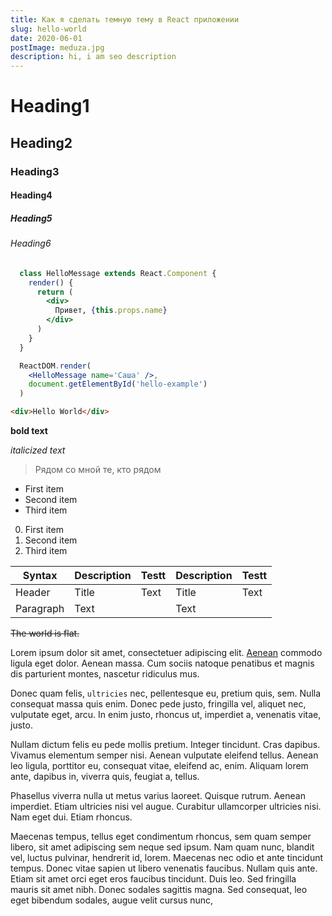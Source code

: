 ```yaml
---
title: Как я сделать темную тему в React приложении
slug: hello-world
date: 2020-06-01
postImage: meduza.jpg
description: hi, i am seo description
---
```


# Heading1

## Heading2

### Heading3

#### Heading4

##### Heading5

###### Heading6

```jsx
  class HelloMessage extends React.Component {
    render() {
      return (
        <div>
          Привет, {this.props.name}
        </div>
      )
    }
  }

  ReactDOM.render(
    <HelloMessage name='Саша' />,
    document.getElementById('hello-example')
  )
```

```html
<div>Hello World</div>
```

**bold text**

_italicized text_

> Рядом со мной те, кто рядом

- First item
- Second item
- Third item

0. First item
0. Second item
0. Third item

| Syntax    | Description | Testt | Description | Testt |
| --------- | ----------- | ----- | ----------- | ----- |
| Header    | Title       | Text  | Title       | Text  |
| Paragraph | Text        |       | Text        |       |

~~The world is flat.~~

Lorem ipsum dolor sit amet, consectetuer adipiscing elit. [Aenean](https://www.example.com) commodo ligula eget dolor. Aenean massa. Cum sociis natoque penatibus et magnis dis parturient montes, nascetur ridiculus mus.

Donec quam felis, `ultricies` nec, pellentesque eu, pretium quis, sem. Nulla consequat massa quis enim. Donec pede justo, fringilla vel, aliquet nec, vulputate eget, arcu. In enim justo, rhoncus ut, imperdiet a, venenatis vitae, justo.

Nullam dictum felis eu pede mollis pretium. Integer tincidunt. Cras dapibus. Vivamus elementum semper nisi. Aenean vulputate eleifend tellus. Aenean leo ligula, porttitor eu, consequat vitae, eleifend ac, enim. Aliquam lorem ante, dapibus in, viverra quis, feugiat a, tellus.

Phasellus viverra nulla ut metus varius laoreet. Quisque rutrum. Aenean imperdiet. Etiam ultricies nisi vel augue. Curabitur ullamcorper ultricies nisi. Nam eget dui. Etiam rhoncus.

Maecenas tempus, tellus eget condimentum rhoncus, sem quam semper libero, sit amet adipiscing sem neque sed ipsum. Nam quam nunc, blandit vel, luctus pulvinar, hendrerit id, lorem. Maecenas nec odio et ante tincidunt tempus. Donec vitae sapien ut libero venenatis faucibus. Nullam quis ante. Etiam sit amet orci eget eros faucibus tincidunt. Duis leo. Sed fringilla mauris sit amet nibh. Donec sodales sagittis magna. Sed consequat, leo eget bibendum sodales, augue velit cursus nunc,